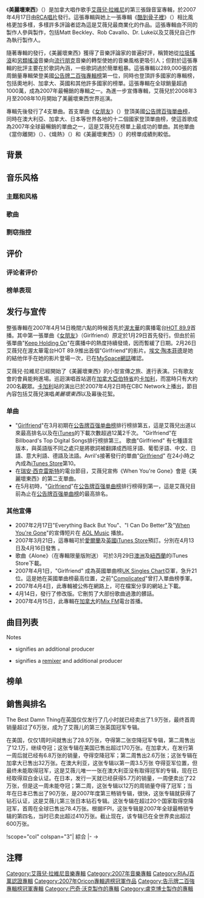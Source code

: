 {{expand|time=2016-04-23}}
{{noteTA
|G1 = Show
|G2 = Music
|G3 = Avril Lavigne
}}

{{Infobox album
| Name        = The Best Damn Thing<br/>美麗壞東西
| Type        = studio
| Artist      = [[艾薇兒·拉維尼|艾薇兒·拉維尼]]
| Cover       = Damnthing.jpg
| Border      = yes
| Released    = {{Start date|2007|4|17|}}<!-- First date of release goes here -->
| Recorded    = 2006年8月 – 2007年1月
| Genre       = {{flatlist|
* [[Pop_music|流行]]
* [[流行搖滾|流行搖滾]]
* {{nowrap|[[另類搖滾|另類搖滾]]}}
}}
| Length      = 40:38
| Label       = [[RCA唱片|RCA]]
| Producer    = {{flatlist|
* 馬特·貝克利
* {{le|羅布·卡弗洛|Rob Cavallo}}
* 艾薇兒·拉維尼{{small|（[[執行製作人|執行]]）}}
* [[盧克博士|盧克博士]]
* The Submarines
* {{le|布奇·沃克|Butch Walker}}
* 傑西·韋爾奇
* [[德里克·惠布利|德里克·惠布利]]
* {{le|史蒂文·沃爾夫|Steven Wolf}}
}}
| Last album  = [[酷到骨子裡|酷到骨子裡]]<br/>（2004年）
| This album  = '''美麗壞東西'''<br/>（2007年）
| Next album  = [[再見搖籃曲|再見搖籃曲]]<br/>（2011年）
| Misc = {{Singles
  | Name           = 美麗壞東西
  | Type           = studio
  | single 1       = [[女朋友_(艾薇兒·拉維尼歌曲)|女朋友]]
  | single 1 date  = 2007年2月27日
  | single 2       = [[當你離開_(艾薇兒·拉維尼歌曲)|當你離開]]
  | single 2 date  = 2007年6月19日
  | single 3       = [[熾熱_(艾薇兒·拉維尼歌曲)|熾熱]]
  | single 3 date  = 2007年10月2日
  | single 4       = [[美麗壞東西_(歌曲)|美麗壞東西]]
  | single 4 date  = 2008年6月24日
}}}}
《'''美麗壞東西'''》（{{Lang-en|'''''The Best Damn Thing'''''}}）是加拿大唱作歌手[[艾薇兒·拉維尼|艾薇兒·拉維尼]]的第三張錄音室專輯，於2007年4月17日由[[RCA唱片|RCA唱片]]發行。這張專輯與她上一張專輯《[[酷到骨子裡|酷到骨子裡]]》（''{{Lang|en|Under My Skin}}''）相比風格更加多樣，多樣許多評論者認為這是艾薇兒最商業化的作品。這張專輯由不同的製作人參與製作，包括Matt Beckley、Rob Cavallo、Dr. Luke以及艾薇兒自己作為執行製作人。

隨著專輯的發行，《美麗壞東西》獲得了音樂評論家的普遍好評，稱贊她從[[垃圾搖滾|垃圾搖滾]]和[[另類搖滾|另類搖滾]]音樂向[[流行朋克|流行朋克]]音樂的轉型使她的音樂風格更吸引人；但對於這張專輯的批評主要在於歌詞內涵，一些歌詞過於簡單粗暴。這張專輯以289,000張的首周銷量專輯榮登美國[[公告牌二百強專輯榜|公告牌二百強專輯榜]]第一位，同時也登頂許多國家的專輯榜，包括奧地利、加拿大、英國和其他許多國家的榜單。這張專輯在全球銷量超過1000萬，成為2007年最暢銷的專輯之一。為進一步宣傳專輯，艾薇兒於2008年3月至2008年10月開始了美麗壞東西世界巡演。

專輯先後發行了4支單曲。首支單曲《[[女朋友_(艾薇兒·拉維尼歌曲)|女朋友]]》（{{Lang|en|''Girlfriend''}}）登頂美國[[公告牌百強單曲榜|公告牌百強單曲榜]]，同時在澳大利亞、加拿大、日本等世界各地的十二個國家登頂單曲榜，使這首歌成為2007年全球最暢銷的單曲之一，這是艾薇兒在榜單上最成功的單曲。其他單曲《當你離開》（{{Lang|en|''When You're Gone''}}）、《熾熱》（{{Lang|en|''Hot''}}）和《美麗壞東西》（{{Lang|en|''The Best Damn Thing''}}）的榜單成績則較低。

== 背景 ==

== 音乐风格 ==

=== 主题和风格 ===

=== 歌曲 ===

=== 剽窃指控 ===

== 评价 ==

=== 评论者评价 ===
{{Album ratings|MC=66/100{{r|metacritic}}|rev1=[[Allmusic|Allmusic]]|rev1Score={{Rating|4.5|5}}<ref name=allmusic>{{cite news|last=Erlewine|first=Stephen Thomas|title=The Best Damn Thing - Avril Lavigne | Songs, Reviews, Credits, Awards | Allmusic|url=http://www.allmusic.com/album/the-best-damn-thing-mw0000477629|accessdate=16 February 2014|newspaper=[[Allmusic|Allmusic]]|date=17 April 2007|archive-date=2021-04-28|archive-url=https://web.archive.org/web/20210428131743/https://www.allmusic.com/album/the-best-damn-thing-mw0000477629|dead-url=no}}</ref>|rev2=''[[Entertainment_Weekly|Entertainment Weekly]]''|rev2Score=(B){{r|ewreview}}|rev3=''[[The_Guardian|The Guardian]]''|rev3Score={{Rating|4|5}}<ref name=guardian>{{cite news|last=Macpherson|first=Alex|title=CD: Avril Lavigne, The Best Damn Thing | Music | The Guardian|url=http://www.theguardian.com/music/2007/apr/20/popandrock.shopping|accessdate=16 February 2014|newspaper=[[The_Guardian|The Guardian]]|date=20 April 2007|archive-date=2020-04-28|archive-url=https://web.archive.org/web/20200428070522/https://www.theguardian.com/music/2007/apr/20/popandrock.shopping|dead-url=no}}</ref>|rev4=[[musicOMH|musicOMH]]|rev4Score={{Rating|4|5}}<ref name=musicomh>{{cite news |title=Avril Lavigne - The Best Damn Thing | album review | musicOMH |url=http://www.musicomh.com/albums/avril-lavigne-2_0407.htm |last=Nunn |first=Alex |accessdate=16 February 2014 |newspaper=[[musicOMH|musicOMH]] |date=16 April 2007 |deadurl=yes |archiveurl=https://web.archive.org/web/20121008101728/http://www.musicomh.com/albums/avril-lavigne-2_0407.htm |archivedate=2012年10月8日 }}</ref>|rev5=''[[The_New_York_Times|The New York Times]]''|rev5Score=(mixed){{r|NYTimes review}}|rev6=[[PopMatters|PopMatters]]|rev6Score=(6/10)<ref name=popmatters>{{cite news|last=O'Neil|first=Tim|title=Avril Lavigne: The Best Damn Thing | PopMatters|url=http://www.popmatters.com/review/avril-lavigne-the-best-damn-thing/|accessdate=16 February 2014|newspaper=[[PopMatters|PopMatters]]|date=30 May 2007|archive-date=2017-05-09|archive-url=https://web.archive.org/web/20170509133219/http://www.popmatters.com/review/avril-lavigne-the-best-damn-thing/|dead-url=no}}</ref>|rev7=[[Robert_Christgau|Robert Christgau]]|rev7Score={{Rating-Christgau|hm2}}{{r|robertchristgau}}|rev8=''[[Rolling_Stone|Rolling Stone]]''|rev8Score={{Rating|3|5}}<ref name=rollingstone>{{cite news|last=Hoard|first=Christian|title=The Best Damn Thing | Album Reviews | Rolling Stone|url=http://www.rollingstone.com/music/albumreviews/the-best-damn-thing-20070417|accessdate=16 February 2014|newspaper=[[Rolling_Stone|Rolling Stone]]|date=17 April 2007|archive-date=2017-12-07|archive-url=https://web.archive.org/web/20171207202657/http://www.rollingstone.com/music/albumreviews/the-best-damn-thing-20070417|dead-url=no}}</ref>|rev9=[[Slant_Magazine|Slant Magazine]]|rev9Score={{Rating|2|5}}<ref name=slant>{{cite news|last=Cinquemani|first=Sal|title=Avril Lavigne The Best Damn Thing|url=http://www.slantmagazine.com/music/review/avril-lavigne-the-best-damn-thing|accessdate=16 February 2014|newspaper=[[Slant_Magazine|Slant Magazine]]|date=14 April 2007|archive-date=2017-09-16|archive-url=https://web.archive.org/web/20170916194613/https://www.slantmagazine.com/music/review/avril-lavigne-the-best-damn-thing|dead-url=no}}</ref>|rev10=[[Stylus_Magazine|Stylus Magazine]]|rev10Score=B<ref name=stylus>{{cite news|last=Weber|first=Theon|title=Avril Lavigne - The Best Damn Thing - Review - Stylus Magazine|url=http://www.stylusmagazine.com/reviews/avril-lavigne/the-best-damn-thing.htm|accessdate=16 February 2014|newspaper=[[Stylus_Magazine|Stylus Magazine]]|date=30 April 2007|archive-date=2014-05-16|archive-url=https://web.archive.org/web/20140516031537/http://www.stylusmagazine.com/reviews/avril-lavigne/the-best-damn-thing.htm|dead-url=yes}}</ref>}}

=== 榜单表现 ===

== 发行与宣传 ==
整張專輯在2007年4月14日晚間六點的時候首先於[[渥太華|渥太華]]的廣播電台[[HOT_89.9|HOT 89.9]]首播。其中第一張單曲《[[女朋友_(艾薇兒·拉維尼歌曲)|女朋友]]》（Girlfriend）原定於1月29日首先發行。但由於前張單曲"[[Keep_Holding_On|Keep Holding On]]"在廣播中的熱度持續發燒，因而暫緩了日期。2月26日艾薇兒在渥太華電台HOT 89.9推出首個"Girlfriend"的影片。[[埃文·陶本菲德|埃文·陶本菲德]]是她的結他伴手在她的影片登場一次，已在[[MySpace|MySpace]][[網誌|網誌]]確認。

艾薇兒·拉維尼已經開始了《美麗壞東西》的小型宣傳之旅、進行表演。只有歌友會的會員能夠進場。巡迴演唱首站選在[[加拿大|加拿大]][[亞伯特省|亞伯特省]]的[[卡加利|卡加利]]，而當時只有大約200名觀眾。[[卡加利|卡加利]]站的演出已於2007年4月2日時在CBC Network上播出，節目內容包括艾薇兒演唱''美麗壞東西''以及幕後花絮。

=== 单曲 ===
* "[[Girlfriend_(Avril_Lavigne_song)|Girlfriend]]"在3月初期在[[公告牌百强单曲榜|公告牌百强单曲榜]]排行榜排第五，這是艾薇兒出道以來最高排名以及在[[iTunes_Store|iTunes]]的下載次數超過12萬2千次。 "Girlfriend"在Billboard's Top Digital Songs排行榜排第三。 歌曲"Girlfriend" 有七種語言版本，與英語版不同之處只是將歌詞被翻譯成西班牙語、葡萄牙語、中文、日語、意大利語、德語及法語。Avril's接著發行的單曲"[[Girlfriend_(Avril_Lavigne_song)|Girlfriend]]" 在24小時之內成為[[iTunes_Store|iTunes Store]]第10。
*在[[瑞安·西克雷斯特|瑞安·西克雷斯特]]的電台節目，艾薇兒宣佈《When You're Gone》會是《美麗壞東西》的第二支單曲。
*在5月初時，"[[Girlfriend_(Avril_Lavigne_song)|Girlfriend]]"在[[公告牌百强单曲榜|公告牌百强单曲榜]]排行榜得到第一，這是艾薇兒目前為止在[[公告牌百强单曲榜|公告牌百强单曲榜]]的最高排名。

=== 其他宣傳 ===

*2007年2月17日"Everything Back But You"、"I Can Do Better"及"[[When_You're_Gone_(Avril_Lavigne_song)|When You're Gone]]"的宣傳短片在 [https://web.archive.org/web/20091106133953/http://music.aol.com/franchise/firstlisten/avril-lavigne-new-songs AOL Music] 播放。
*2007年3月21日，這專輯可於[[愛爾蘭|愛爾蘭]]及[[英國|英國]][[iTunes_Store|iTunes Store]]預訂。分別在4月13日及4月16日發售 。
*歌曲《Alone》（在專輯限量版附送） 可於3月29日[[澳洲|澳洲]]及[[紐西蘭|紐西蘭]]的iTunes Store下載。
*2007年4月1日，"Girlfriend" 成為英國單曲榜[[UK_Singles_Chart|UK Singles Chart]]亞軍，急升21位。這是她在英國單曲榜最高位置，之前"[[Complicated|Complicated]]"曾打入單曲榜季軍。
*2007年4月4日，此專輯被公佈在網路上，可在檔案分享的網站上下載。
*4月14日，發行了修改版。它刪剪了大部份歌曲過激的髒話。
*2007年4月15日，此專輯在[[加拿大|加拿大]]的[[Mix_FM|Mix FM]]電台首播。

== 曲目列表 ==
{{Track listing
| total_length = 40:38
| extra_column    = 制作人
| title1          = [[女朋友_(艾薇儿·拉维尼歌曲)|女朋友]]<br/>Girlfriend
| writer1         = {{flat list|
*[[艾薇儿·拉维尼|艾薇儿·拉维尼]]
*[[卢克博士|卢卡什·戈特瓦尔德]]
}}
| extra1          = {{flat list|
*[[卢克博士|卢克博士]]
*马特·贝克利{{ref|a|[a]}}
*{{le|史蒂文·沃尔夫|Steven Wolf]}}{{ref|a|[a]}}
}}
| length1         = 3:37

| title2          = 我可以做的更好<br/>I Can Do Better
| writer2         = {{flat list|
*[[艾薇儿·拉维尼|艾薇儿·拉维尼]]
*戈特瓦尔德
}}
| extra2          = {{flat list|
*卢克博士
*贝克利{{ref|a|[a]}}
*沃尔夫{{ref|a|[a]}}
}}
| length2         = 3:17

| title3          = 离开<br/>Runaway
| writer3         = {{flat list|
*[[艾薇儿·拉维尼|艾薇儿·拉维尼]]
*戈特瓦尔德
*[[凯拉·狄奥果笛|凯拉·狄奥果笛]]
}}
| extra3          = {{flat list|
*卢克博士
*贝克利{{ref|a|[a]}}
*沃尔夫{{ref|a|[a]}}
}}
| length3         = 3:48

| title4          = -{zh-cn:[[美丽坏东西_(歌曲)|美丽坏东西]];zh-tw:[[酷到爆|酷到爆]]}-<br/>The Best Damn Thing
| writer4         = {{flat list|
*[[艾薇儿·拉维尼|艾薇儿·拉维尼]]
*{{le|布奇·沃克|Butch Walker}}
}}
| extra4          = 沃克
| length4         = 3:10

| title5          = [[当你离开_(艾薇儿·拉维尼歌曲)|当你离开]]<br/>When You're Gone
| writer5         = {{flat list|
*[[艾薇儿·拉维尼|艾薇儿·拉维尼]]
*沃克
*杰西·韦尔奇
}}
| extra5          = 沃克
| length5         = 4:00

| title6          = 事过境迁<br/>Everything Back but You
| writer6         = {{flat list|
*[[艾薇儿·拉维尼|艾薇儿·拉维尼]]
*沃克
}}
| extra6          = 沃克
| length6         = 3:03

| title7          = [[炽热_(艾薇儿·拉维尼歌曲)|炽热]]<br/>Hot
| writer7         = {{flat list|
*[[艾薇儿·拉维尼|艾薇儿·拉维尼]]
*[[埃文·陶本菲德|埃文·陶本菲德]]
}}
| extra7          = {{flat list|
*卢克博士
*贝克利{{ref|a|[a]}}
*沃尔夫{{ref|a|[a]}}
}}
| length7         = 3:23

| title8          = 天真<br/>Innocence
| writer8         = {{flat list|
*[[艾薇儿·拉维尼|艾薇儿·拉维尼]]
*陶本菲德
}}
| extra8          = {{le|罗布·卡弗洛|Rob Cavallo}}
| length8         = 3:53

| title9          = 不必尝试<br/>I Don't Have to Try
| writer9         = {{flat list|
*[[艾薇儿·拉维尼|艾薇儿·拉维尼]]
*陶本菲德
}}
| extra9          = {{flat list|
*卢克博士
*贝克利{{ref|a|[a]}}
*沃尔夫{{ref|a|[a]}}
}}
| length9         = 3:17

| title10         = 那种女孩<br/>One of Those Girls
| writer10        = {{flat list|
*[[艾薇儿·拉维尼|艾薇儿·拉维尼]]
*陶本菲德
}}
| extra10         =  [[德里克·惠布利|德里克·惠布利]]
| length10        = 2:56

| title11         = 蔓延<br/>Contagious
| writer11        = {{flat list|
*[[艾薇儿·拉维尼|艾薇儿·拉维尼]]
*陶本菲德
}}
| extra11         = 惠布利
| length11        = 2:10

| title12         = [[坚持到底_(艾薇儿·拉维尼歌曲)|坚持到底]]<br/>Keep Holding On
| writer12        = {{flat list|
*[[艾薇儿·拉维尼|艾薇儿·拉维尼]]
*戈特瓦尔德
}}
| extra12         = {{flat list|
*卢克博士
*贝克利{{ref|a|[a]}}
}}
| length12        = 4:00
}}
{{Track listing
| collapsed       = yes
| headline        = Digital Explicit Edition bonus track<ref name="Explicit Edition">{{cite web|url=http://www.avrillavigne.com/us/node/47719|title=Avril Lavigne: The Best Damn Thing (Explicit Edition) |publisher= The Official Avril Lavigne Site|website=avrillavigne.com|archiveurl=https://web.archive.org/web/20141204120809/http://www.avrillavigne.com/us/node/47719|archivedate=2014-12-04}}</ref>
| extra_column    = Producer(s)

| title13         = Girlfriend
| note13          = Live - Explicit
| writer13        = {{flat list|
*Lavigne
*Gottwald
}}
| extra13         = {{flat list|
*Dr. Luke
*Beckley{{ref|a|[a]}}
*Wolf{{ref|a|[a]}}
}}
| length13        = 3:14<!--3:45-->
}}
{{Track listing
| collapsed       = yes
| headline        = German & [[Tidal_(service)|Tidal]] bonus track<ref name="German edition">[https://www.amazon.de/Best-Damn-Thing-Avril-Lavigne/dp/B000O59ZN4 The Best Damn Thing: Amazon.de: Musik] {{Wayback|url=https://www.amazon.de/Best-Damn-Thing-Avril-Lavigne/dp/B000O59ZN4 |date=20190728041229 }}. Amazon.de.</ref><ref>{{cite web|url=http://listen.tidal.com/album/4869196|title=TIDAL|work=tidal.com|accessdate=26 June 2015|archive-date=2016-01-18|archive-url=https://web.archive.org/web/20160118182820/http://listen.tidal.com/album/4869196|dead-url=no}}</ref>
| extra_column    = Producer(s)

| title13         = Girlfriend
| note13          = German Version
| writer13        = {{flat list|
*Lavigne
*Gottwald
}}
| extra13         = {{flat list|
*Dr. Luke
*Beckley{{ref|a|[a]}}
*Wolf{{ref|a|[a]}}
}}
| length13        = 3:38
}}
{{Track listing
| collapsed       = yes
| headline        = Japanese bonus track<ref name="Japan edition">[https://www.amazon.co.jp/%E3%83%99%E3%82%B9%E3%83%88%E3%83%BB%E3%83%80%E3%83%A0%E3%83%BB%E3%82%B7%E3%83%B3%E3%82%B0-%E3%82%A2%E3%83%B4%E3%83%AA%E3%83%AB%E3%83%BB%E3%83%A9%E3%83%B4%E3%82%A3%E3%83%BC%E3%83%B3/dp/B004IXD3JU Amazon.co.jp： ベスト・ダム・シング: 音楽] {{Wayback|url=https://www.amazon.co.jp/%E3%83%99%E3%82%B9%E3%83%88%E3%83%BB%E3%83%80%E3%83%A0%E3%83%BB%E3%82%B7%E3%83%B3%E3%82%B0-%E3%82%A2%E3%83%B4%E3%83%AA%E3%83%AB%E3%83%BB%E3%83%A9%E3%83%B4%E3%82%A3%E3%83%BC%E3%83%B3/dp/B004IXD3JU |date=20190728041221 }}. Amazon.co.jp.</ref>
| extra_column    = Producer(s)

| title13         = Alone
| writer13        = {{flat list|
*Lavigne
*[[Max_Martin|Max Martin]]
*Gottwald
}}
| extra13         = {{flat list|
*Dr. Luke
*Beckley{{ref|a|[a]}}
*Wolf{{ref|a|[a]}}
}}
| length13        = 3:14
}}

{{Track listing
| collapsed       = yes
| headline        = Japanese enhanced CD bonus track<ref name="Japan Enhanced CD">[http://www.discogs.com/Avril-Lavigne-The-Best-Damn-Thing/release/4234267 Avril Lavigne – The Best Damn Thing] {{Wayback|url=http://www.discogs.com/Avril-Lavigne-The-Best-Damn-Thing/release/4234267 |date=20210222090433 }}. Discogs</ref>
| extra_column    = Producer(s)

| title14         = Girlfriend
| note14          = video
}}
{{Track listing
| collapsed       = yes
| headline        = [[iTunes_Store|iTunes Store]] deluxe edition bonus tracks<ref name="iTunes edition">[https://itunes.apple.com/gb/album/the-best-damn-thing/id259697127 iTunes – Music – The Best Damn Thing by Avril Lavigne] {{Wayback|url=https://itunes.apple.com/gb/album/the-best-damn-thing/id259697127 |date=20171120232535 }}. Itunes.apple.com (13 July 2007).</ref>
| extra_column    = Producer(s)

| title13         = When You're Gone
| note13          = Acoustic Version
| writer13        = {{flat list|
*Lavigne
*Walker
}}
| extra13         = Walker
| length13        = 3:58

| title14         = I Can Do Better
| note14          = Acoustic Version
| writer14        = {{flat list|
*Lavigne
*Gottwald
}}
| extra14         = Dr. Luke
| length14        = 3:39

| title15         = Girlfriend
| note15          = The Submarines' Time Warp '66 Mix
| writer15        = {{flat list|
*Lavigne
*Gottwald
}}
| extra15         = {{flat list|
*Dr. Luke
*The Submarines{{ref|b|[b]}}
}}
| length15        = 3:10
}}
{{Track listing
| collapsed       = yes
| headline        = US iTunes Store / US & UK [[Amazon.com|Amazon.com]]  deluxe edition bonus track<ref name="US iTunes edition">[https://itunes.apple.com/us/album/best-damn-thing-deluxe-edition/id311254935 iTunes – Music – The Best Damn Thing: Deluxe Edition by Avril Lavigne] {{Wayback|url=https://itunes.apple.com/us/album/best-damn-thing-deluxe-edition/id311254935 |date=20171121151819 }}. Itunes.apple.com (26 June 2007).</ref><ref>{{cite web|url=https://www.amazon.com/Best-Damn-Thing-Deluxe-Explicit/dp/B003X62BPA/ref=sr_1_4?ie=UTF8&qid=1397659963&sr=8-4&keywords=The+Best+Damn+Thing%3A+Deluxe+Edition+%5BExplicit%5D+%5B%2Bvideo%5D|title=Amazon.com: The Best Damn Thing: Deluxe Edition [Explicit]: Avril Lavigne: MP3 Downloads|work=amazon.com|accessdate=26 June 2015}}</ref><ref>{{cite web|url=https://www.amazon.co.uk/The-Best-Damn-Thing-Explicit/dp/B003F3J0AU|title=The Best Damn Thing: Deluxe Edition [Explicit]|work=amazon.co.uk|accessdate=26 June 2015|archive-date=2016-03-05|archive-url=https://web.archive.org/web/20160305002615/http://www.amazon.co.uk/The-Best-Damn-Thing-Explicit/dp/B003F3J0AU|dead-url=no}}</ref>
| extra_column    = Producer(s)

| title16         = When You're Gone
| note16          = music video
}}
{{Track listing
| collapsed       = yes
| headline        = iTunes Store Bonus video edition<ref name="iTunes bonus video edition">[https://itunes.apple.com/us/album/the-best-damn-thing/id251166341 iTunes – Music – The Best Damn Thing by Avril Lavigne] {{Wayback|url=https://itunes.apple.com/us/album/the-best-damn-thing/id251166341 |date=20181105204040 }}. Itunes.apple.com (17 April 2007).</ref>
| extra_column    = Producer(s)

| title13         = Avril Lavigne's Make 5 Wishes - Episodes 8,9,10,11
| note13          = Manga Series (video)
| length13        = 27:11
}}
{{Track listing
| collapsed       = yes
| headline        = Special limited edition, iTunes Store deluxe bonus track edition & [[Spotify|Spotify]] bonus tracks<ref name="Special edition">[http://www.allmusic.com/album/release/the-best-damn-thing-bonus-track-bonus-dvd-mr0001639512 {{Wayback|url=http://www.allmusic.com/album/release/the-best-damn-thing-bonus-track-bonus-dvd-mr0001639512 |date=20190728041220 }} The Best Damn Thing [Bonus Track] [Bonus DVD] – Avril Lavigne | Release Information, Reviews and Credits]. AllMusic (18 December 2007).</ref><ref>{{Cite web |url=https://itunes.apple.com/tr/album/the-best-damn-thing/id268993318 |title=存档副本 |access-date=2016-04-23 |archive-date=2017-11-21 |archive-url=https://web.archive.org/web/20171121151758/https://itunes.apple.com/tr/album/the-best-damn-thing/id268993318 |dead-url=no }}</ref><ref>{{Cite web |url=https://itunes.apple.com/de/album/best-damn-thing-deluxe-bonus/id268993318?l=en |title=存档副本 |access-date=2017-11-17 |archive-date=2017-11-20 |archive-url=https://web.archive.org/web/20171120181552/https://itunes.apple.com/de/album/best-damn-thing-deluxe-bonus/id268993318?l=en |dead-url=no }}</ref><ref>{{cite web|url=https://play.spotify.com/album/6lqE05fiHWJVYYdMVJNj38|title=Spotify|work=spotify.com|accessdate=2 February 2015}}</ref>
| extra_column    = Producer(s)

| title13         = Alone
| writer13        = {{flat list|
*Lavigne
*Max Martin
*Gottwald
}}
| extra13         = {{flat list|
*Dr. Luke
*Beckley{{ref|a|[a]}}
*Wolf{{ref|a|[a]}}
}}
| length13        = 3:14

| title14         = [[I_Will_Be_(song)|I Will Be]]
| writer14        = {{flat list|
*Lavigne
*Max Martin
*Gottwald
}}
| extra14         = {{flat list|
*Dr. Luke
*Beckley{{ref|a|[a]}}
*Wolf{{ref|a|[a]}}
}}
| length14        = 4:00

| title15         = I Can Do Better
| note15          = Acoustic
| writer15        = {{flat list|
*Lavigne
*Gottwald
}}
| extra15         = Dr. Luke
| length15        = 3:39

| title16         = Girlfriend
| note16          = The Submarines' Time Warp '66 Mix
| writer16        = {{flat list|
*Lavigne
*Gottwald
}}
| extra16         = {{flat list|
*Dr. Luke
*The Submarines{{ref|b|[b]}}
}}
| length16        = 3:11

| title17         = Girlfriend
| note17          = Dr. Luke Remix featuring [[Lil_Mama|Lil Mama]]
| writer17        = {{flat list|
*Lavigne
*Gottwald
*[[Lil_Mama|Niatia Kirkland]]
}}
| extra17         = {{flat list|
*Dr. Luke
}}
| length17        = 3:25
}}
{{Track listing
| collapsed       = yes
| headline        = Japanese Special limited edition bonus tracks<ref name=" Japanese Special edition">[https://www.amazon.co.jp/ベスト・ダム・シング-スペシャル・エディション-DVD付-アヴリル・ラヴィーン/dp/tracks/B000XZBNBW/ref=dp_tracks_all_1#disc_1 ベスト・ダム・シング-スペシャル・エディション(DVD付)] {{Wayback|url=https://www.amazon.co.jp/ |date=20200701210546 }} [CD+DVD, Limited Edition]. Amazon</ref>
| extra_column    = Producer(s)

| title13         = Alone
| writer13        = {{flat list|
*Lavigne
*Max Martin
*Gottwald
}}
| extra13         = {{flat list|
*Dr. Luke
*Beckley{{ref|a|[a]}}
*Wolf{{ref|a|[a]}}
}}
| length13        = 3:14

| title14         = [[I_Will_Be_(song)|I Will Be]]
| writer14        = {{flat list|
*Lavigne
*Max Martin
*Gottwald
}}
| extra14         = {{flat list|
*Dr. Luke
*Beckley{{ref|a|[a]}}
*Wolf{{ref|a|[a]}}
}}
| length14        = 4:00

| title15         = I Can Do Better
| note15          = Acoustic
| writer15        = {{flat list|
*Lavigne
*Gottwald
}}
| extra15         = Dr. Luke
| length15        = 3:39

| title16         = Girlfriend
| note16          = Japanese Version
| writer16        = {{flat list|
*Lavigne
*Gottwald
}}
| extra16         = {{flat list|
*Dr. Luke
*Beckley{{ref|a|[a]}}
*Wolf{{ref|a|[a]}}
}}
| length16        = 3:38

| title17         = Girlfriend
| note17          = Dr. Luke Remix featuring [[Lil_Mama|Lil Mama]]
| writer17        = {{flat list|
*Lavigne
*Gottwald
*[[Lil_Mama|Niatia Kirkland]]
}}
| extra17         = {{flat list|
*Dr. Luke
}}
| length17        = 3:25
}}
{{Track listing
| collapsed       = yes
| headline        = China, Taiwan and Hong Kong Special limited edition bonus tracks<ref name="Taiwanese and Hong Kong Special edition">{{Cite web |url=http://www.discogs.com/Avril-Lavigne-The-Best-Damn-Thing/release/4996893 |title=Avril Lavigne – The Best Damn Thing. Discogs  |access-date=2016-04-23 |archive-date=2021-02-22 |archive-url=https://web.archive.org/web/20210222221803/https://www.discogs.com/Avril-Lavigne-The-Best-Damn-Thing/release/4996893 |dead-url=no }}</ref><ref name="艾薇儿 Avril Lavigne:美丽坏东西 The Best Damn Thing Asia Repackage(CD+DVD 亚洲豪华限定版)">[https://www.amazon.cn/%E8%89%BE%E8%96%87%E5%84%BF-Avril-Lavigne-%E7%BE%8E%E4%B8%BD%E5%9D%8F%E4%B8%9C%E8%A5%BF-The-Best-Damn-Thing-Asia-Repackage/dp/B00HJ0D0OC/ref=sr_1_2?ie=UTF8&qid=1461381047&sr=8-2&keywords=%E7%BE%8E%E4%B8%BD%E5%9D%8F%E4%B8%9C%E8%A5%BF 艾薇儿 Avril Lavigne:美丽坏东西 The Best Damn Thing Asia Repackage(CD+DVD 亚洲豪华限定版). Amazon.cn ]</ref>
| extra_column    = Producer(s)

| title13         = Alone
| writer13        = {{flat list|
*Lavigne
*Max Martin
*Gottwald
}}
| extra13         = {{flat list|
*Dr. Luke
*Beckley{{ref|a|[a]}}
*Wolf{{ref|a|[a]}}
}}
| length13        = 3:14

| title14         = [[I_Will_Be_(song)|I Will Be]]
| writer14        = {{flat list|
*Lavigne
*Max Martin
*Gottwald
}}
| extra14         = {{flat list|
*Dr. Luke
*Beckley{{ref|a|[a]}}
*Wolf{{ref|a|[a]}}
}}
| length14        = 4:00

| title15         = I Can Do Better
| note15          = Acoustic
| writer15        = {{flat list|
*Lavigne
*Gottwald
}}
| extra15         = Dr. Luke
| length15        = 3:39

| title16         = Girlfriend
| note16          = Mandarin Version
| writer16        = {{flat list|
*Lavigne
*Gottwald
}}
| extra16         = {{flat list|
*Dr. Luke
*Beckley{{ref|a|[a]}}
*Wolf{{ref|a|[a]}}
}}
| length16        = 3:38

| title17         = Girlfriend
| note17          = Dr. Luke Remix featuring [[Lil_Mama|Lil Mama]]
| writer17        = {{flat list|
*Lavigne
*Gottwald
*[[Lil_Mama|Niatia Kirkland]]
}}
| extra17         = {{flat list|
*Dr. Luke
}}
| length17        = 3:25
}}
{{Track listing
| collapsed       = yes
| headline        = Japanese special edition bonus tracks<ref name="Japan special edition">[https://www.amazon.co.jp/dp/B001BLTS7I] Amazon.co.jp： ベスト・ダム・シング 〔来日記念スペシャル盤〕</ref>
| extra_column    = Producer(s)

| title13         = Alone
| writer13        = {{flat list|
*Lavigne
*[[Max_Martin|Max Martin]]
*Gottwald
}}
| extra13         = {{flat list|
*Dr. Luke
*Beckley{{ref|a|[a]}}
*Wolf{{ref|a|[a]}}
}}
| length13        = 3:14

| title14         = Sk8er Boi (Live)
| writer14        = 
| extra14         = 
| length14        = 3:44

| title15         = Adia (Live)
| writer15        = 
| extra15         = 
| length15        = 4:11
}}

{{Track listing
| collapsed       = yes
| headline        = Deluxe edition bonus DVD<ref name="Deluxe edition">[http://www.discogs.com/Avril-Lavigne-The-Best-Damn-Thing/release/1095448] {{Wayback|url=http://www.discogs.com/Avril-Lavigne-The-Best-Damn-Thing/release/1095448 |date=20210219215807 }} Discogs.com</ref>

| title1          = The Making of the Best Damn Thing Album
| note1           =

| title2          = Photo Gallery
| note2           = 
}}

{{Track listing
| collapsed       = yes
| headline        = Special limited edition bonus DVD<ref name="Special edition"/>

| title1          = Everything Back But You
| note1           = live performance from the Orange Lounge

| title2          = Girlfriend
| note2           = live performance from the Orange Lounge

| title3          = Hot
| note3           = live performance from the Orange Lounge

| title4          = When You're Gone
| note4           = live performance from the Orange Lounge

| title5          = Girlfriend
| note5           = music video

| title6          = When You're Gone
| note6           = music video

| title7          = Hot
| note7           = music video

| title8          = The Best Damn Thing
| note8           = music video
}}

{{Track listing
| collapsed       = yes
| headline        = Japanese special edition bonus DVD<ref name="Japan special edition" />

| title1          = Girlfriend
| note1           = music video

| title2          = Girlfriend
| note2           = Dr. Luke Remix featuring Lil Mama) (music video

| title3          = When You're Gone
| note3           = music video

| title4          = Hot
| note4           = music video

| title5          = The Best Damn Thing
| note5           = music video

| title6          = The Making of the Best Damn Thing Album
| note6           =

| title7          = The Making of Girlfriend Music Video
| note7           = 
}}

;Notes
*{{small|{{note|a|a}}}} signifies an additional producer
*{{small|{{note|b|b}}}} signifies a [[remix|remix]]er and additional producer

== 榜单 ==

== 銷售與排名 ==
{{Unreferencedsect|time=2012-11-12T05:44:45+00:00}}
The Best Damn Thing在英国仅仅发行了几小时就已经卖出了1.9万张，最终首周销量超过了6万张，成为了艾薇儿的第三张英国冠军专辑。

在美国，仅仅1周时间就售出了28.9万张，夺得第二张空降冠军专辑，第二周售出了12.1万，继续夺冠；这张专辑在美国已售出超过170万张。在加拿大，在发行第一周后就已经有6.8万张的销量，夺得空降冠军；第二周售出2.6万张；这张专辑在加拿大已售出32万张。在澳大利亚，这张专辑以第一周3.5万张
夺得亚军位置，但最终未能取得冠军，这是艾薇儿唯一一张在澳大利亚没有取得冠军的专辑，现在已经取得双白金认证。在日本，发行一天就已经获得5.7万的销量，一周便卖出了22万张，但是这一周未能夺冠；第二周，这张专辑以12万的周销量夺得了冠军；当年在日本已售出了90万张，是2007年度第三畅销专辑，很快，这张专辑就获得了钻石认证，这是艾薇儿第三张日本钻石专辑。这张专辑在超过20个国家取得空降冠军，首周在全球已售出78.4万张。根据IFPI，这张专辑是2007年全球最畅销专辑的第四名，当时已卖出超过410万张。截止现在，该专辑已在全世界卖出超过600万张。

{{certification Table Top}}
{{certification Table Entry|title=The Best Damn Thing|artist=Avril Lavigne|type=album|region=Argentina|award=金|autocat=yes|relyear=2007}}
{{certification Table Entry|type=album|region=Australia|artist=Avril Lavigne|title=The Best Damn Thing|award=白金|number=2|certyear=2007|relyear=2007|autocat=yes}}
{{certification Table Entry|title=The Best Damn Thing|artist=Avril Lavigne|type=album|region=Austria|award=白金|autocat=yes|relyear=2002|digital=true|salesamount=20,000}}
{{certification Table Entry|title=The Best Damn Thing|artist=Avril Lavigne|type=album|region=Belgium|award=金|certyear=2007|autocat=yes|relyear=2007|digital=true|salesamount=15,000}}
{{Certification Table Entry|region=Brazil|type=album|title=The Best Damn Thing|artist=Avril Lavigne|award=白金|certyear=2008|relyear=2008|digital=true|salesamount=100,000}}
{{certification Table Entry|title=The Best Damn Thing|artist=Avril Lavigne|type=album|region=Canada|award=白金|number=4|autocat=yes|relyear=2007|salesamount=347,000}}
{{certification Table Entry|title=The Best Damn Thing|artist=Avril Lavigne|type=album|region=France|award=金|certyear=2007|autocat=yes|relyear=2007|salesamount=152,000}}
{{certification Table Entry|title=The Best Damn Thing|artist=Avril Lavigne|type=album|region=Germany|award=金|autocat=yes|relyear=2007|digital=true|salesamount=100,000}}
{{certification Table Entry|title=The Best Damn Thing|artist=Avril Lavigne|type=album|region=Greece|award=金|id=20070805014742|autocat=yes|relyear=2007}}
{{certification Table Entry|title=The Best Damn Thing|artist=Avril Lavigne|type=album|region=Hong Kong|award=白金|certyear=2007|autocat=yes|relyear=2007|salesamount=20,000}}
{{certification Table Entry|title=The Best Damn Thing|artist=Avril Lavigne|type=album|region=Hungary|award=金|certyear=2007|autocat=yes|relyear=2007}}
{{certification Table Entry|title=The Best Damn Thing|artist=Avril Lavigne|type=album|region=Ireland|award=白金|number=2|certyear=2007|autocat=yes|relyear=2007}}
{{certification Table Entry|title=The Best Damn Thing|artist=Avril Lavigne|type=album|region=Italy|award=白金|number=2|certyear=2007|autocat=yes|relyear=2007|salesamount=160,000}}
{{certification Table Entry|title=The Best Damn Thing|artist=Avril Lavigne|type=album|region=Japan|award=百萬|certyear=2008|autocat=yes|relyear=2008|salesamount=1,000,000}}
{{certification Table Entry|title=The Best Damn Thing|artist=Avril Lavigne|type=album|region=Mexico|award=白金|autocat=yes|relyear=2002}}
{{certification Table Entry|title=The Best Damn Thing|artist=Avril Lavigne|type=album|region=New Zealand|award=金|id=1566|autocat=yes|relyear=2003}}
{{certification Table Entry|title=The Best Damn Thing|artist=Avril Lavigne|type=album|region=Poland|award=金|certyear=2007|autocat=yes|relyear=2007}}
{{certification Table Entry|title=The Best Damn Thing|artist=Avril Lavigne|type=album|region=Portugal|award=金|certyear=2007|autocat=yes|relyear=2007}}
{{certification Table Entry|title=The Best Damn Thing|artist=Avril Lavigne|type=album|region=Russia|award=白金|number=4|certyear=2007|autocat=yes|salesamount=80,000}}
{{certification Table Entry|title=The Best Damn Thing|artist=Avril Lavigne|type=album|region=Switzerland|award=白金|certyear=2007|autocat=yes|salesamount=30,000}}
{{certification Table Entry|region=台灣 (RIT)|title=The Best Damn Thing|type=album|artist=Avril Lavigne|relyear=2007|certref=<ref>{{cite web|url=http://www.wretch.cc/blog/avrilsonybmg/17292536|title=Taiwanese album certifications – Avril Lavigne – The Best Damn Thing|publisher=RIT|language=zh}}</ref>|award=白金|number=5|autocat=yes|salesamount=100,000}}
{{certification Table Entry|title=The Best Damn Thing|artist=Avril Lavigne|type=album|region=United Kingdom|award=白金|autocat=yes|relyear=2007|salesamount=453,000}}
{{certification Table Entry|title=The Best Damn Thing|artist=Avril Lavigne|type=album|region=United States|award=白金|autocat=yes|relyear=2007|salesamount=1,715,000}}
!scope="col" colspan="3"| 綜合
|-
{{certification Table Entry|title=The Best Damn Thing|artist=Avril Lavigne|type=album|region=Europe|award=白金|certyear=2007|autocat=yes|relyear=2007}}
{{certification Table Entry|title=The Best Damn Thing|artist=Avril Lavigne|type=album|region=全球([[國際唱片業協會|IFPI]])|nocert=true|award=|relyear=2008|digital=true|salesamount=6,000,000}}->
{{certification Table Bottom}}

== 注釋 ==
{{Reflist|2}}

{{艾薇儿·拉维尼}}
{{艾薇儿·拉维尼歌曲}}
{{Oricon專輯週榜冠軍 (2007年)|2007年5月7日}}

{{DEFAULTSORT:The Best Damn Thing}}
[[Category:艾薇兒·拉維尼音樂專輯|Category:艾薇兒·拉維尼音樂專輯]]
[[Category:2007年音樂專輯|Category:2007年音樂專輯]]
[[Category:RIAJ百萬認證專輯|Category:RIAJ百萬認證專輯]]
[[Category:2007年Oricon專輯週榜冠軍作品|Category:2007年Oricon專輯週榜冠軍作品]]
[[Category:告示牌二百強專輯榜冠軍專輯|Category:告示牌二百強專輯榜冠軍專輯]]
[[Category:巴奇·沃克製作的專輯|Category:巴奇·沃克製作的專輯]]
[[Category:盧克博士製作的專輯|Category:盧克博士製作的專輯]]